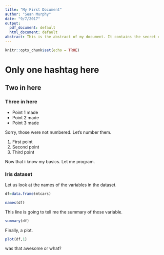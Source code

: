 ```yaml
---
title: "My First Document"
author: "Sean Murphy"
date: "9/7/2017"
output:
  pdf_document: default
  html_document: default
abstract: This is the abstract of my document. It contains the secret code for writing.
---
```


```r
knitr::opts_chunk$set(echo = TRUE)
```

# Only one hashtag here
## Two in here
### Three in here

* Point 1 made
* Point 2 made
* Point 3 made

Sorry, those were not numbered. Let's number them.

1) First point
2) Second point
3) Third point

Now that i know my basics. Let me program.

### Iris dataset

Let us look at the names of the variables in the dataset.

```r
df=data.frame(mtcars)

names(df)
```

This line is going to tell me the summary of those variable.

```r
summary(df)
```

Finally, a plot.

```r
plot(df,1)
```

was that awesome or what?